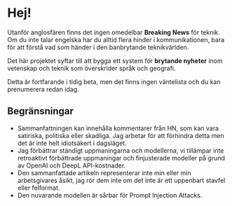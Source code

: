 
<CallToAction />

# Hej!

Utanför anglosfären finns det ingen omedelbar **Breaking News** för teknik.
Om du inte talar engelska har du alltid flera hinder i kommunikationen, bara för att förstå vad som händer i den banbrytande teknikvärlden.


<Callout type="info" emoji="🗞">

Det här projektet syftar till att bygga ett system för **brytande nyheter** inom vetenskap och teknik som överskrider språk och geografi.

</Callout>

Detta är fortfarande i tidig beta, men det finns ingen väntelista och du kan prenumerera redan idag.

## Begränsningar

- Sammanfattningen kan innehålla kommentarer från HN, som kan vara satiriska, politiska eller skadliga. Jag arbetar för att förhindra detta men det är inte helt idiotsäkert i dagsläget.
- Jag förbättrar ständigt uppmaningarna och modellerna, vi tillämpar inte retroaktivt förbättrade uppmaningar och finjusterade modeller på grund av OpenAI och DeepL API-kostnader.
- Den sammanfattade artikeln representerar inte min eller min arbetsgivares åsikt, jag rör dem inte om det inte är ett uppenbart stavfel eller felformat.
- Den nuvarande modellen är sårbar för Prompt Injection Attacks.
